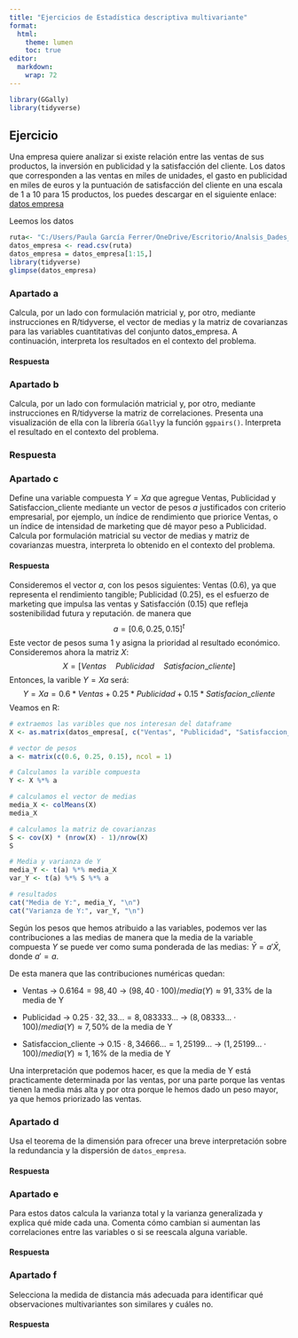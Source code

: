```yaml
---
title: "Ejercicios de Estadística descriptiva multivariante"
format:
  html:
    theme: lumen
    toc: true
editor: 
  markdown: 
    wrap: 72
---
```


```r
library(GGally)
library(tidyverse)
```

## Ejercicio

Una empresa quiere analizar si existe relación entre las ventas de sus
productos, la inversión en publicidad y la satisfacción del cliente. Los
datos que corresponden a las ventas en miles de unidades, el gasto en
publicidad en miles de euros y la puntuación de satisfacción del cliente
en una escala de 1 a 10 para 15 productos, los puedes descargar en el
siguiente enlace: [datos
empresa](https://github.com/igmuib/Practica_AD/blob/main/datos_empresa.csv)

Leemos los datos

```r
ruta<- "C:/Users/Paula García Ferrer/OneDrive/Escritorio/Analsis_Dades_Multi/Analisis_Dades/Taller1/datos_empresa.csv"
datos_empresa <- read.csv(ruta)
datos_empresa = datos_empresa[1:15,]
library(tidyverse)
glimpse(datos_empresa)
```

### Apartado a

Calcula, por un lado con formulación matricial y, por otro, mediante
instrucciones en R/tidyverse, el vector de medias y la matriz de
covarianzas para las variables cuantitativas del conjunto datos_empresa.
A continuación, interpreta los resultados en el contexto del problema.

#### Respuesta

### Apartado b

Calcula, por un lado con formulación matricial y, por otro, mediante
instrucciones en R/tidyverse la matriz de correlaciones. Presenta una
visualización de ella con la librería `GGally`y la función `ggpairs()`.
Interpreta el resultado en el contexto del problema.

### Respuesta

### Apartado c

Define una variable compuesta $Y=Xa$ que agregue Ventas, Publicidad y
Satisfaccion_cliente mediante un vector de pesos $a$ justificados con
criterio empresarial, por ejemplo, un índice de rendimiento que priorice
Ventas, o un índice de intensidad de marketing que dé mayor peso a
Publicidad. Calcula por formulación matricial su vector de medias y
matriz de covarianzas muestra, interpreta lo obtenido en el contexto del
problema.

#### Respuesta

Consideremos el vector $a$, con los pesos siguientes: Ventas (0.6), ya
que representa el rendimiento tangible; Publicidad (0.25), es el
esfuerzo de marketing que impulsa las ventas y Satisfacción (0.15) que
refleja sostenibilidad futura y reputación. de manera que $$
a=[0.6, 0.25, 0.15]^t
$$ Este vector de pesos suma 1 y asigna la prioridad al resultado
económico. Consideremos ahora la matriz $X$: $$
X = [Ventas \quad Publicidad \quad Satisfacion\_cliente]
$$ Entonces, la varible $Y=Xa$ será: $$
Y = Xa = 0.6*Ventas + 0.25*Publicidad + 0.15*Satisfacion\_cliente
$$ Veamos en R:

```r
# extraemos las varibles que nos interesan del dataframe
X <- as.matrix(datos_empresa[, c("Ventas", "Publicidad", "Satisfaccion_cliente")])

# vector de pesos
a <- matrix(c(0.6, 0.25, 0.15), ncol = 1)

# Calculamos la varible compuesta
Y <- X %*% a

# calculamos el vector de medias
media_X <- colMeans(X)
media_X

# calculamos la matriz de covarianzas
S <- cov(X) * (nrow(X) - 1)/nrow(X)
S

# Media y varianza de Y
media_Y <- t(a) %*% media_X
var_Y <- t(a) %*% S %*% a

# resultados
cat("Media de Y:", media_Y, "\n")
cat("Varianza de Y:", var_Y, "\n")
```

Según los pesos que hemos atribuido a las variables, podemos ver las
contribuciones a las medias de manera que la media de la variable
compuesta $Y$ se puede ver como suma ponderada de las medias:
$\bar{Y} = a'\bar{X}$, donde $a' = a$.

De esta manera que las contribuciones numéricas quedan:

-    Ventas -\> $0.6  164 = 98,40$ -\>
    $(98,40 \cdot 100)/media(Y) \approx 91,33 \%$ de la media de Y

-   Publicidad -\> $0.25 \cdot 32,33... = 8,083333...$ -\>
    $(8,08333... \cdot 100)/media(Y) \approx 7,50 \%$ de la media de Y

-   Satisfaccion_cliente -\> $0.15 \cdot 8,34666... = 1,25199...$ -\>
    $(1,25199... \cdot 100)/media(Y) \approx 1,16 \%$ de la media de Y

Una interpretación que podemos hacer, es que la media de Y está
practicamente determinada por las ventas, por una parte porque las
ventas tienen la media más alta y por otra porque le hemos dado un peso
mayor, ya que hemos priorizado las ventas.

### Apartado d

Usa el teorema de la dimensión para ofrecer una breve interpretación
sobre la redundancia y la dispersión de `datos_empresa`.

#### Respuesta

### Apartado e

Para estos datos calcula la varianza total y la varianza generalizada y
explica qué mide cada una. Comenta cómo cambian si aumentan las
correlaciones entre las variables o si se reescala alguna variable.

#### Respuesta

### Apartado f

Selecciona la medida de distancia más adecuada para identificar qué
observaciones multivariantes son similares y cuáles no.

#### Respuesta
